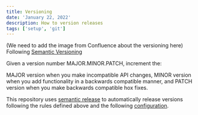 ```yaml
---
title: Versioning
date: 'January 22, 2022'
description: How to version releases
tags: ['setup', 'git']
---
```


(We need to add the image from Confluence about the versioning here)
Following [Semantic Versioning](https://semver.org/)

Given a version number MAJOR.MINOR.PATCH, increment the:

MAJOR version when you make incompatible API changes,
MINOR version when you add functionality in a backwards compatible manner, and
PATCH version when you make backwards compatible hox fixes.

This repository uses [semantic release](https://github.com/semantic-release/semantic-release) to automatically release versions following the rules defined above and the following [configuration](./../.releaserc).
